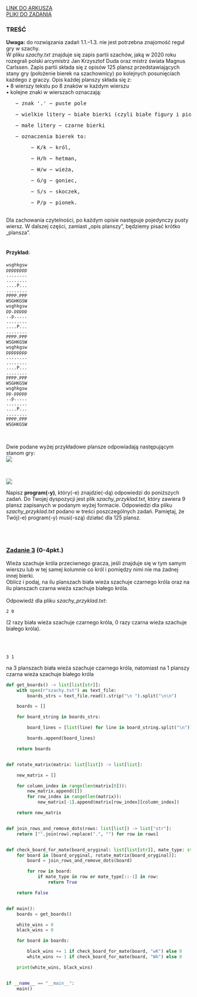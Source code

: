 
<div className="box_link"><a className="link  link_materials" target="_blank" href="https://cke.gov.pl/images/_EGZAMIN_MATURALNY_OD_2023/materialy_dodatkowe/pokazowe/Informatyka/MINP-R0-100-2203.pdf">LINK DO ARKUSZA</a>
<br/>
<a className="link  link_materials" href="https://cke.gov.pl/images/_EGZAMIN_MATURALNY_OD_2023/materialy_dodatkowe/pokazowe/Informatyka/Dane_2203.zip" >PLIKI DO ZADANIA</a>
<br/>
</div>

### TREŚĆ

<b>Uwaga:</b> do rozwiązania zadań 1.1.–1.3. nie jest potrzebna znajomość reguł gry w szachy.<br/>
W pliku <i>szachy.txt</i> znajduje się zapis partii szachów, jaką w 2020 roku rozegrali polski
arcymistrz Jan Krzysztof Duda oraz mistrz świata Magnus Carlssen. Zapis partii składa się
z opisów 125 plansz przedstawiających stany gry (położenie bierek na szachownicy) po
kolejnych posunięciach każdego z graczy. Opis każdej planszy składa się z:<br/>
• 8 wierszy tekstu po 8 znaków w każdym wierszu<br/>
• kolejne znaki w wierszach oznaczają:<br/>
<pre>   − znak '.' − puste pole</pre>  
<pre>   − wielkie litery − białe bierki (czyli białe figury i pionki)</pre>  
<pre>   − małe litery − czarne bierki</pre>  
<pre>   − oznaczenia bierek to:</pre> 
<pre>        − K/k − król, </pre> 
<pre>        − H/h − hetman,</pre> 
<pre>        − W/w − wieża,</pre> 
<pre>        − G/g − goniec,</pre> 
<pre>        − S/s − skoczek, </pre> 
<pre>        − P/p − pionek.</pre> 
<br/>
Dla zachowania czytelności, po każdym opisie następuje pojedynczy pusty wiersz. W dalszej
części, zamiast „opis planszy”, będziemy pisać krótko „plansza”.<br/><br/>

#### Przykład:<br/>

```
wsghkgsw
pppppppp
........
........
....P...
........
PPPP.PPP
WSGHKGSW
wsghkgsw
pp.ppppp
..p.....
........
....P...
........
PPPP.PPP
WSGHKGSW
wsghkgsw
pppppppp
........
........
....P...
........
PPPP.PPP
WSGHKGSW
wsghkgsw
pp.ppppp
..p.....
........
....P...
........
PPPP.PPP
WSGHKGSW
```
<br/>

Dwie podane wyżej przykładowe plansze odpowiadają następującym stanom gry:<br/>
![](https://i.imgur.com/QDpW7Wf.png)

<br/>

![](https://i.imgur.com/R1uNeAN.png)


Napisz <b>program(-y)</b>, który(-e) znajdzie(-dą) odpowiedzi do poniższych zadań.
Do Twojej dyspozycji jest plik <i>szachy_przyklad.txt</i>, który zawiera 9 plansz zapisanych
w podanym wyżej formacie. Odpowiedzi dla pliku <i>szachy_przyklad.txt</i> podano w treści
poszczególnych zadań. Pamiętaj, że Twój(-e) program(-y) musi(-szą) działać dla 125 plansz.

<br/><br/>

### <u>Zadanie 3</u>   (0-4pkt.)

Wieża szachuje króla przeciwnego gracza, jeśli znajduje się w tym samym wierszu lub w tej
samej kolumnie co król i pomiędzy nimi nie ma żadnej innej bierki. <br/>
Oblicz i podaj, na ilu planszach biała wieża szachuje czarnego króla oraz na ilu planszach
czarna wieża szachuje białego króla. <br/><br/>
Odpowiedź dla pliku <i>szachy_przyklad.txt</i>:<br/>

```text
2 0
```
(2 razy biała wieża szachuje czarnego króla, 0 razy czarna wieża szachuje białego króla).

<br/>
<br/>

<Dropdown title="ODPOWIEDŹ">

```text
3 1
```

<p className={`dropdown_text`}>
    na 3 planszach biała wieża szachuje czarnego króla, natomiast na 1 planszy czarna wieża szachuje białego króla
</p>

</Dropdown>





<Dropdown title="PRZYKŁADOWE ROZWIĄZANIE - PYTHON">

```python
def get_boards() -> list[list[str]]:
    with open(r"szachy.txt") as text_file:
        boards_strs = text_file.read().strip("\n ").split("\n\n")

    boards = []

    for board_string in boards_strs:

        board_lines = [list(line) for line in board_string.split("\n")]

        boards.append(board_lines)

    return boards


def rotate_matrix(matrix: list[list]) -> list[list]:

    new_matrix = []

    for column_index in range(len(matrix[0])):
        new_matrix.append([])
        for row_index in range(len(matrix)):
            new_matrix[-1].append(matrix[row_index][column_index])

    return new_matrix


def join_rows_and_remove_dots(rows: list[list]) -> list["str"]:
    return ["".join(row).replace(".", "") for row in rows]


def check_board_for_mate(board_oryginal: list[list[str]], mate_type: str = "") -> bool:
    for board in [board_oryginal, rotate_matrix(board_oryginal)]:
        board = join_rows_and_remove_dots(board)

        for row in board:
            if mate_type in row or mate_type[::-1] in row:
                return True

    return False


def main():
    boards = get_boards()

    white_wins = 0
    black_wins = 0

    for board in boards:

        black_wins += 1 if check_board_for_mate(board, "wK") else 0
        white_wins += 1 if check_board_for_mate(board, "Wk") else 0

    print(white_wins, black_wins)


if __name__ == "__main__":
    main()

```
</Dropdown>
